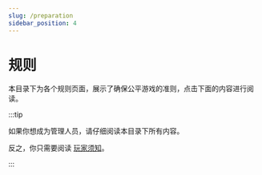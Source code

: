 ```yaml
---
slug: /preparation
sidebar_position: 4
---
```


# 规则

本目录下为各个规则页面，展示了确保公平游戏的准则，点击下面的内容进行阅读。


<DocCardList />

:::tip

如果你想成为管理人员，请仔细阅读本目录下所有内容。

反之，你只需要阅读 [玩家须知](./player-notice.md)。

:::